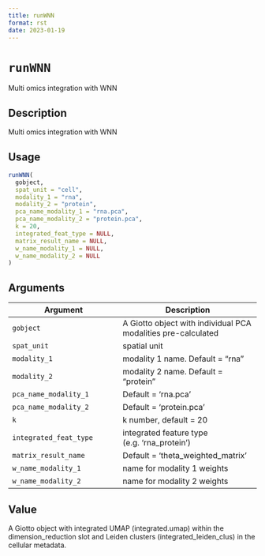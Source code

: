 ```yaml
--- 
title: runWNN 
format: rst 
date: 2023-01-19 
--- 
```

# `runWNN`

Multi omics integration with WNN


## Description

Multi omics integration with WNN


## Usage

```r
runWNN(
  gobject,
  spat_unit = "cell",
  modality_1 = "rna",
  modality_2 = "protein",
  pca_name_modality_1 = "rna.pca",
  pca_name_modality_2 = "protein.pca",
  k = 20,
  integrated_feat_type = NULL,
  matrix_result_name = NULL,
  w_name_modality_1 = NULL,
  w_name_modality_2 = NULL
)
```


## Arguments

Argument      |Description
------------- |----------------
`gobject`     |     A Giotto object with individual PCA modalities pre-calculated
`spat_unit`     |     spatial unit
`modality_1`     |     modality 1 name. Default = "rna"
`modality_2`     |     modality 2 name. Default = "protein"
`pca_name_modality_1`     |     Default = 'rna.pca'
`pca_name_modality_2`     |     Default = 'protein.pca'
`k`     |     k number, default = 20
`integrated_feat_type`     |     integrated feature type (e.g. 'rna_protein')
`matrix_result_name`     |     Default = 'theta_weighted_matrix'
`w_name_modality_1`     |     name for modality 1 weights
`w_name_modality_2`     |     name for modality 2 weights


## Value

A Giotto object with integrated UMAP (integrated.umap) within the dimension_reduction slot and Leiden clusters (integrated_leiden_clus) in the cellular metadata.


